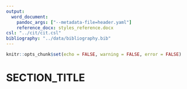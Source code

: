 ```yaml
---
output:
  word_document:
    pandoc_args: ["--metadata-file=header.yaml"]
    reference_docx: styles_reference.docx
csl: "../cit/cit.csl"
bibliography: "../data/bibliography.bib"
---
```


```r
knitr::opts_chunk$set(echo = FALSE, warning = FALSE, error = FALSE)
```

# SECTION_TITLE

```r

```

